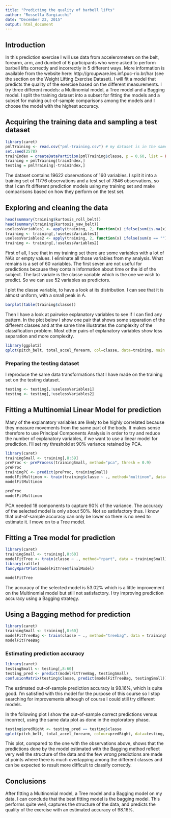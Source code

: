 ```yaml
---
title: "Predicting the quality of barbell lifts"
author: "Rossella Bargiacchi"
date: "December 23, 2015"
output: html_document
---
```

## Introduction
In this prediction exercise I will use data from accelerometers on the belt, forearm, arm, and dumbell of 6 participants who were asked to perform barbell lifts correctly and incorrectly in 5 different ways. More information is available from the website here: http://groupware.les.inf.puc-rio.br/har (see the section on the Weight Lifting Exercise Dataset). 
I will fit a model that predicts the quality of the exercise based on the different measurements. I try three different models: a Multinomial model, a Tree model and a Bagging model. I split the training dataset into a subset for fitting the models and a subset for making out-of-sample comparisons among the models and I choose the model with the highest accuracy.

## Acquiring the training data and sampling a test dataset
```r
library(caret)
pmlTraining <- read.csv("pml-training.csv") # my dataset is in the same directory as my Rmd file
set.seed(2578)
trainIndex = createDataPartition(pmlTraining$classe, p = 0.60, list = FALSE)
training = pmlTraining[trainIndex,]
testing = pmlTraining[-trainIndex,]
```
The dataset contains 19622 observations of 160 variables. I split it into a training set of 11776 observations and a test set of 7846 observations, so that I can fit different prediction models using my training set and make comparisons based on how they perform on the test set. 

## Exploring and cleaning the data
```r
head(summary(training$kurtosis_roll_belt))
head(summary(training$kurtosis_yaw_belt))
uselessVariables1 <- apply(training, 2, function(x) ifelse(sum(is.na(x)) == 11538, 1, 0))
training <- training[,!uselessVariables1]
uselessVariables2 <- apply(training, 2, function(x) ifelse(sum(x == "") == 11538, 1, 0))
training <- training[,!uselessVariables2]
```
First of all, I see that in my training set there are some variables with a lot of NA's or empty values. I eliminate all those variables from my analysis. What remains is a set of 60 variables. The first seven are not useful for predictions because they contain information about time or the id of the subject. The last variale is the classe variable which is the one we wish to predict. So we can use 52 variables as predictors.

I plot the classe variable, to have a look at its distribution. I can see that it is almost uniform, with a small peak in A.
```r
barplot(table(training$classe))
```

Then I have a look at pairwise explanatory variables to see if I can find any pattern. In the plot below I show one  pair that shows some separation of the different classes and at the same time illustrates the complexity of the classification problem. Most other pairs of explanatory variables show less separation and more complexity.
```r
library(ggplot2)
qplot(pitch_belt, total_accel_forearm, col=classe, data=training, main = "Observations")
```

### Preparing the testing dataset
I reproduce the same data transformations that I have made on the training set on the testing dataset.
```r
testing <- testing[,!uselessVariables1]
testing <- testing[,!uselessVariables2]
```
   
## Fitting a Multinomial Linear Model for prediction
Many of the explanatory variables are likely to be highly correlated because they measure movements from the same part of the body. It makes sense therefore to use Principal Components Analysis in order to try and reduce the number of explanatory variables, if we want to use a linear model for prediction. I'll set my threshold at 90% variance retained by PCA.
```r
library(caret)
trainingSmall <- training[,8:59]
preProc <- preProcess(trainingSmall, method="pca", thresh = 0.9)
preProc
trainingPC <- predict(preProc, trainingSmall)
modelFitMultinom <- train(training$classe ~ ., method="multinom", data=trainingPC)
modelFitMultinom
```

```r
preProc
modelFitMultinom
```
PCA needed 18 components to capture 90% of the variance. The accuracy of the selected model is only about 50%. Not so satisfactory thus. I know that out-of-sample accuracy can only be lower so there is no need to estimate it. I move on to a Tree model.

## Fitting a Tree model for prediction
```r
library(caret)
trainingSmall <- training[,8:60]
modelFitTree <- train(classe ~ ., method="rpart", data = trainingSmall)
library(rattle)
fancyRpartPlot(modelFitTree$finalModel)
```
   
```r
modelFitTree
```
   
The accuracy of the selected model is 53.02% which is a little improvement on the Multinomial model but still not satisfactory. I try improving prediction accuracy using a Bagging strategy.

## Using a Bagging method for prediction
```r
library(caret)
trainingSmall <- training[,8:60]
modelFitTreeBag <- train(classe ~ ., method="treebag", data = trainingSmall)
modelFitTreeBag
```

### Estimating prediction accuracy
```r
library(caret)
testingSmall <- testing[,8:60]
testing_pred <- predict(modelFitTreeBag, testingSmall)
confusionMatrix(testing$classe, predict(modelFitTreeBag, testingSmall))
```
   
The estimated out-of-sample prediction accuracy is 98.16%, which is quite good. I'm satisfied with this model for the purpose of this course so I stop searching for improvements although of course I could still try different models.

In the following plot I show the out-of-sample correct predictions versus incorrect, using the same data plot as done in the exploratory phase.

```r
testing$predRight <- testing_pred == testing$classe
qplot(pitch_belt, total_accel_forearm, colour=predRight, data=testing, main="Predictions")
```
   
This plot, compared to the one with the observations above, shows that the predictions done by the model estimated with the Bagging method reflect very well the structure of the data and the few wrong predictions are made at points where there is much overlapping among the different classes and can be expected to result more difficult to classify correctly.

## Conclusions
After fitting a Multinomial model, a Tree model and a Bagging model on my data, I can conclude that the best fitting model is the bagging model. This performs quite well, captures the structure of the data, and predicts the quality of the exercise with an estimated accuracy of 98.16%.